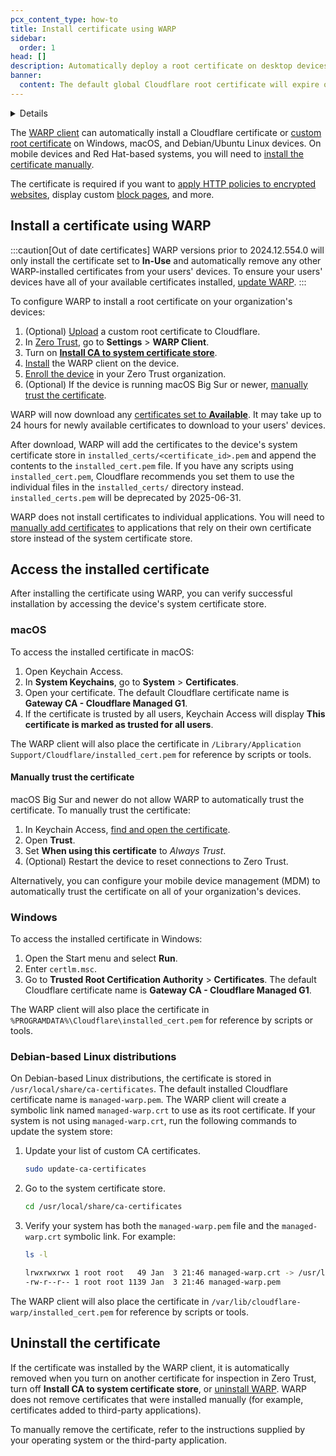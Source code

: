 ```yaml
---
pcx_content_type: how-to
title: Install certificate using WARP
sidebar:
  order: 1
head: []
description: Automatically deploy a root certificate on desktop devices.
banner:
  content: The default global Cloudflare root certificate will expire on 2025-02-02. If you installed the default Cloudflare certificate before 2024-10-17, you must <a href="#generate-a-cloudflare-root-certificate">generate a new certificate</a> and activate it for your Zero Trust organization to avoid inspection errors.
---
```



<Details header="Feature availability">

| [WARP modes](/cloudflare-one/connections/connect-devices/warp/configure-warp/warp-modes/) | [Zero Trust plans](https://www.cloudflare.com/teams-pricing/) |
| ----------------------------------------------------------------------------------------- | ------------------------------------------------------------- |
| All modes                                                                                 | All plans                                                     |

| System              | Availability | Minimum WARP version |
| ------------------- | ------------ | -------------------- |
| Windows             | ✅           | 2024.12.554.0        |
| macOS               | ✅           | 2024.12.554.0        |
| Linux <sup>\*</sup> | ✅           | 2024.12.554.0        |
| iOS                 | ❌           |                      |
| Android             | ❌           |                      |
| ChromeOS            | ❌           |                      |

<sup>*</sup> Only supported on Debian-based systems.
</Details>

The [WARP client](/cloudflare-one/connections/connect-devices/warp/) can automatically install a Cloudflare certificate or [custom root certificate](/cloudflare-one/connections/connect-devices/user-side-certificates/custom-certificate/) on Windows, macOS, and Debian/Ubuntu Linux devices. On mobile devices and Red Hat-based systems, you will need to [install the certificate manually](/cloudflare-one/connections/connect-devices/user-side-certificates/manual-deployment/).

The certificate is required if you want to [apply HTTP policies to encrypted websites](/cloudflare-one/policies/gateway/http-policies/tls-decryption/), display custom [block pages](/cloudflare-one/policies/gateway/block-page/), and more.

## Install a certificate using WARP

:::caution[Out of date certificates]
WARP versions prior to 2024.12.554.0 will only install the certificate set to **In-Use** and automatically remove any other WARP-installed certificates from your users' devices. To ensure your users' devices have all of your available certificates installed, [update WARP](/cloudflare-one/connections/connect-devices/warp/download-warp/update-warp/#how-to-update-warp).
:::

To configure WARP to install a root certificate on your organization's devices:

1. (Optional) [Upload](/cloudflare-one/connections/connect-devices/user-side-certificates/custom-certificate/) a custom root certificate to Cloudflare.
2. In [Zero Trust](https://one.dash.cloudflare.com/), go to **Settings** > **WARP Client**.
3. Turn on [**Install CA to system certificate store**](/cloudflare-one/connections/connect-devices/warp/configure-warp/warp-settings/#install-ca-to-system-certificate-store).
4. [Install](/cloudflare-one/connections/connect-devices/warp/download-warp/) the WARP client on the device.
5. [Enroll the device](/cloudflare-one/connections/connect-devices/warp/deployment/manual-deployment/) in your Zero Trust organization.
6. (Optional) If the device is running macOS Big Sur or newer, [manually trust the certificate](#manually-trust-the-certificate).

WARP will now download any [certificates set to **Available**](/cloudflare-one/connections/connect-devices/user-side-certificates/#activate-a-root-certificate). It may take up to 24 hours for newly available certificates to download to your users' devices.

After download, WARP will add the certificates to the device's system certificate store in `installed_certs/<certificate_id>.pem` and append the contents to the `installed_cert.pem` file. If you have any scripts using `installed_cert.pem`, Cloudflare recommends you set them to use the individual files in the `installed_certs/` directory instead. `installed_certs.pem` will be deprecated by 2025-06-31.

WARP does not install certificates to individual applications. You will need to [manually add certificates](/cloudflare-one/connections/connect-devices/user-side-certificates/manual-deployment/#add-the-certificate-to-applications) to applications that rely on their own certificate store instead of the system certificate store.

## Access the installed certificate

After installing the certificate using WARP, you can verify successful installation by accessing the device's system certificate store.

### macOS

To access the installed certificate in macOS:

1. Open Keychain Access.
2. In **System Keychains**, go to **System** > **Certificates**.
3. Open your certificate. The default Cloudflare certificate name is **Gateway CA - Cloudflare Managed G1**.
4. If the certificate is trusted by all users, Keychain Access will display **This certificate is marked as trusted for all users**.

The WARP client will also place the certificate in `/Library/Application Support/Cloudflare/installed_cert.pem` for reference by scripts or tools.

#### Manually trust the certificate

macOS Big Sur and newer do not allow WARP to automatically trust the certificate. To manually trust the certificate:

1. In Keychain Access, [find and open the certificate](#macos).
2. Open **Trust**.
3. Set **When using this certificate** to _Always Trust_.
4. (Optional) Restart the device to reset connections to Zero Trust.

Alternatively, you can configure your mobile device management (MDM) to automatically trust the certificate on all of your organization's devices.

### Windows

To access the installed certificate in Windows:

1. Open the Start menu and select **Run**.
2. Enter `certlm.msc`.
3. Go to **Trusted Root Certification Authority** > **Certificates**. The default Cloudflare certificate name is **Gateway CA - Cloudflare Managed G1**.

The WARP client will also place the certificate in `%PROGRAMDATA%\Cloudflare\installed_cert.pem` for reference by scripts or tools.

### Debian-based Linux distributions

On Debian-based Linux distributions, the certificate is stored in `/usr/local/share/ca-certificates`. The default installed Cloudflare certificate name is `managed-warp.pem`. The WARP client will create a symbolic link named `managed-warp.crt` to use as its root certificate. If your system is not using `managed-warp.crt`, run the following commands to update the system store:

1. Update your list of custom CA certificates.

   ```sh
   sudo update-ca-certificates
   ```

2. Go to the system certificate store.

   ```sh
   cd /usr/local/share/ca-certificates
   ```

3. Verify your system has both the `managed-warp.pem` file and the `managed-warp.crt` symbolic link. For example:

   ```sh
   ls -l
   ```

   ```sh output
   lrwxrwxrwx 1 root root   49 Jan  3 21:46 managed-warp.crt -> /usr/local/share/ca-certificates/managed-warp.pem
   -rw-r--r-- 1 root root 1139 Jan  3 21:46 managed-warp.pem
   ```

The WARP client will also place the certificate in `/var/lib/cloudflare-warp/installed_cert.pem` for reference by scripts or tools.

## Uninstall the certificate

If the certificate was installed by the WARP client, it is automatically removed when you turn on another certificate for inspection in Zero Trust, turn off **Install CA to system certificate store**, or [uninstall WARP](/cloudflare-one/connections/connect-devices/warp/remove-warp/). WARP does not remove certificates that were installed manually (for example, certificates added to third-party applications).

To manually remove the certificate, refer to the instructions supplied by your operating system or the third-party application.
